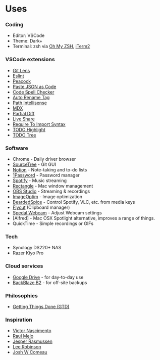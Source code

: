 
# Uses

<MarkdownHeader date="2022-04-29" />

<Divider />

### Coding

- Editor: VSCode
- Theme: Dark+
- Terminal: zsh via [Oh My ZSH](https://ohmyz.sh/), [iTerm2](https://iterm2.com/)


### VSCode extensions

- [Git Lens](https://marketplace.visualstudio.com/items?itemName=eamodio.gitlens)
- [Eslint](https://marketplace.visualstudio.com/items?itemName=dbaeumer.vscode-eslint)
- [Peacock](https://marketplace.visualstudio.com/items?itemName=johnpapa.vscode-peacock)
- [Paste JSON as Code](https://marketplace.visualstudio.com/items?itemName=quicktype.quicktype)
- [Code Spell Checker](https://marketplace.visualstudio.com/items?itemName=streetsidesoftware.code-spell-checker)
- [Auto Rename Tag](https://marketplace.visualstudio.com/items?itemName=formulahendry.auto-rename-tag)
- [Path Intellisense](https://marketplace.visualstudio.com/items?itemName=christian-kohler.path-intellisense)
- [MDX](https://marketplace.visualstudio.com/items?itemName=silvenon.mdx)
- [Partial Diff](https://marketplace.visualstudio.com/items?itemName=ryu1kn.partial-diff)
- [Live Share](https://marketplace.visualstudio.com/items?itemName=MS-vsliveshare.vsliveshare)
- [Require To Import Syntax](https://marketplace.visualstudio.com/items?itemName=Bruce.rona)
- [TODO Highlight](https://marketplace.visualstudio.com/items?itemName=wayou.vscode-todo-highlight)
- [TODO Tree](https://marketplace.visualstudio.com/items?itemName=Gruntfuggly.todo-tree)

### Software

- Chrome - Daily driver browser
- [SourceTree](https://www.sourcetreeapp.com/) - Git GUI
- [Notion](https://notion.so/) - Note-taking and to-do lists
- [1Password](https://1password.com/) - Password manager
- [Spotify](https://www.spotify.com/us/premium/) - Music streaming
- [Rectangle](https://rectangleapp.com/) - Mac window management
- [OBS Studio](https://obsproject.com/) - Streaming & recordings
- [ImageOptim](https://imageoptim.com/mac) - Image optimization
- [BeardedSpice](https://beardedspice.github.io/) - Control Spotify, VLC, etc. from media keys
- [Flycut](https://github.com/TermiT/Flycut) (Clipboard manager)
- [Spedal Webcam](https://apps.apple.com/us/app/spedal-webcam/id1585285417) - Adjust Webcam settings
- [Alfred] - Mac OSX Spotlight alternative, improves a range of things.
- QuickTime - Simple recordings or GIFs


### Tech

- Synology DS220+ NAS
- Razer Kiyo Pro


### Cloud services

- [Google Drive](https://drive.google.com/) - for day-to-day use
- [BackBlaze B2](https://www.backblaze.com/b2/cloud-storage.html) - for off-site backups


### Philosophies

- [Getting Things Done (GTD)](https://www.tameday.com/quick-guide-to-david-allens-getting-things-done-gtd/#:~:text=Getting%20Things%20Done%20(GTD)%20Explained&text=It%20is%20used%20by%20millions,them%E2%80%94and%20getting%20things%20done.)


### Inspiration

- [Victor Nascimento](https://vnasc.dev/)
- [Raul Melo](https://www.raulmelo.dev/)
- [Jesper Rasmussen](http://jesperrasmussen.com/)
- [Lee Robinson](https://leerob.io/)
- [Josh W Comeau](https://joshwcomeau.com/)
